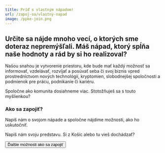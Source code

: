 ```yaml
---
title: Príď s vlastným nápadom!
url: /zapoj-sa/vlastny-napad
image: /ppke-join.png
---
```



## Určite sa nájde mnoho vecí, o ktorých sme doteraz nepremýšľali. Máš nápad, ktorý spĺňa naše hodnoty a rád by si ho realizoval?

Našou snahou je vytvorenie priestoru, kde bude mať každý možnosť sa informovať, vzdelávať, rozvíjať a posúvať seba či svoj biznis vpred prostredníctvom nových technológií, kryptomien, slobodnejšej spoločnosti a podmienok pre prácu, podnikanie či kariéru.

Spoločne ako komunita dosiahneme viac. Stotožňuješ sa s touto myšlienkou?

### Ako sa zapojiť?

Napíš nám o svojom nápade a spoločne nájdime možnosti, ako ho uskutočniť.

<FormJoin category="Vlastny napad">
  Napíš nám svoju predstavu. Si z Košíc alebo tu vieš dochádzať?
</FormJoin>

<Button to="/zapoj-sa">Ďalšie možnosti ako sa zapojiť</Button>
